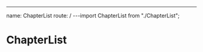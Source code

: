 ---
name: ChapterList
route: /
---import ChapterList from "./ChapterList";

# ChapterList

<Playground>
  <ChapterList isLoading={true} />
  <BrowserRouter>
    <ChapterList
      chapters={[
        {
          _id: "5fab3f4540e91b690000072f",
          text: "ch1",
          completed: false,
          numberOfSections: 0,
          numberOfCompletedSections: 0,
        },
      ]}
    />
  </BrowserRouter>
  <BrowserRouter>
    <ChapterList
      chapters={[
        {
          _id: "5fab3f4540e91b690000072f",
          text: "ch1",
          completed: true,
          numberOfSections: 0,
          numberOfCompletedSections: 0,
        },
      ]}
    />
  </BrowserRouter>
</Playground>
